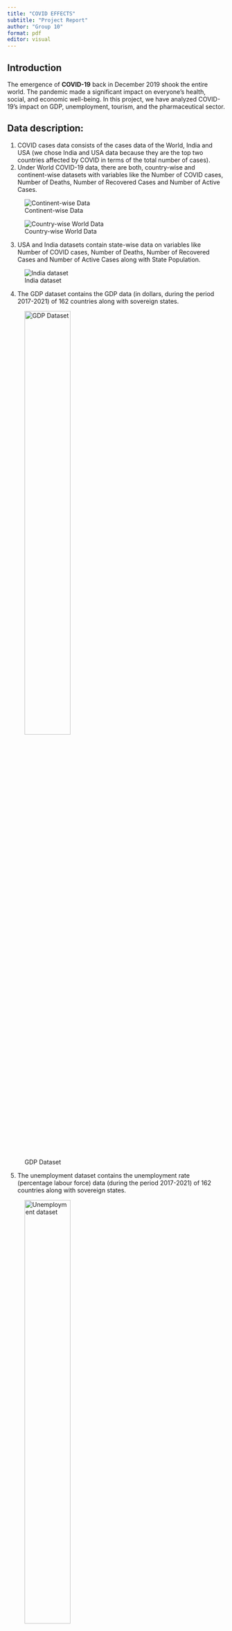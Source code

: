 ```yaml
---
title: "COVID EFFECTS"
subtitle: "Project Report"
author: "Group 10"
format: pdf
editor: visual
---
```


## Introduction

The emergence of **COVID-19** back in December 2019 shook the entire world. The pandemic made a significant impact on everyone's health, social, and economic well-being. In this project, we have analyzed COVID-19's impact on GDP, unemployment, tourism, and the pharmaceutical sector.

## Data description:

1.  COVID cases data consists of the cases data of the World, India and USA (we chose India and USA data because they are the top two countries affected by COVID in terms of the total number of cases).
2.  Under World COVID-19 data, there are both, country-wise and continent-wise datasets with variables like the Number of COVID cases, Number of Deaths, Number of Recovered Cases and Number of Active Cases.

![Continent-wise Data](report_images/Picture1.png)

![Country-wise World Data](report_images/Picture2.png)

3.  USA and India datasets contain state-wise data on variables like Number of COVID cases, Number of Deaths, Number of Recovered Cases and Number of Active Cases along with State Population.

![India dataset](report_images/Picture3.png)

4.  The GDP dataset contains the GDP data (in dollars, during the period 2017-2021) of 162 countries along with sovereign states.

![GDP Dataset](report_images/Picture4.png){fig-align="center" width="50%"}

5.  The unemployment dataset contains the unemployment rate (percentage labour force) data (during the period 2017-2021) of 162 countries along with sovereign states.

![Unemployment dataset](report_images/Picture5.png){fig-align="center" width="50%"}

6.  Tourism dataset contains month-wise data of the number of international tourist arrivals to India from 2019 to 2021.
7.  Pharmaceuticals data has data on the exports from India to different regions around the world during the period 2019-2022.

## Data Sources:

1.  The **GDP** and **unemployment** data was collected from the 'World Bank' site in ***CSV format***.
2.  The **tourism** dataset was collected in ***pdf format*** from the official site of Ministry of Tourism in the 'Tourism Statistics 2022' section and uploaded to CSV format.
3.  **COVID Cases** data was ***web scrapped*** from the Worldometer site. **Pharmaceutical** data was ***web scrapped*** from the official site of the Ministry of Commerce and Industry.

## Interesting Questions

1.  Did population play a role in the spread of Covid -19?
2.  Did health care facilities available play a role in the recovery rate of the country?
3.  How were the GDP rates affected by the pandemic? Did any of the countries make a comeback?
4.  Did the unemployment rate increase for every country during the COVID-19 period?
5.  How was the tourism trend affected due to the lockdown?
6.  Did India's pharmaceutical exports experience growth?

## 1. Did population play a role in the spread of COVID-19?

### WORLD:

![](report_images/Picture7.png){fig-align="center" width="70%"}

![](report_images/Picture8.png){fig-align="center" width="70%"}

![](report_images/Picture9.png){fig-align="center" width="70%"}

![](report_images/Picture10.png){fig-align="center" width="70%"}

![](report_images/Picture11.png){fig-align="center" width="70%"}

![](report_images/Picture12.png){fig-align="center" width="70%"}

#### Observation:

In the bubble plots, the size of bubbles depends upon the population of countries and the different colors of bubbles correspond to different countries. The straight line in the above graphs is the line of best fit and the gray-colored part around the line is the confidence interval. From the graph of Total Cases v/s Total Deaths, the population of India is more than the population of the USA but total cases, total deaths, and active cases in the USA are more than in India. While the population of Australia is less than India and the total cases, total deaths and active cases are also less than in India. So, we observe that the population may not have a significant role in the spread of COVID.

### INDIA:

![](report_images/Picture13.png){fig-align="center" width="70%"}

![](report_images/Picture14.png){fig-align="center" width="70%"}

![](report_images/Picture15.png){fig-align="center" width="70%"}

![](report_images/Picture16.png){fig-align="center" width="70%"}

![](report_images/Picture17.png){fig-align="center" width="70%"}

#### Observation:

The size of bubbles depends upon the population of states and the different colors of bubbles corresponding to different states. The straight line in the above graphs is the line of best fit and the gray-colored part around the line is the confidence interval. From the graph of Total Cases v/s Total Deaths, the population of Uttar Pradesh is more than the population of the Kerala, but total cases, total deaths, and active cases in the Kerala are more than in Uttar Pradesh. while the population of Punjab less than population of Uttar Pradesh and the total cases, total deaths and active cases are also less than in Punjab. So again, we observe that the population may not have a significant role in the spread of COVID.

## 2. Did health care facilities available, play a role in the recovery rate?

![](report_images/Picture18.png)

In the above chart, red-coloured area indicate very poor health care facilities, while the dark green-coloured area indicate very good health care facilities available in the country.

![](report_images/Picture19.png){fig-align="center" width="70%"}

![](report_images/Picture20.png){fig-align="center" width="70%"}

![](report_images/Picture21.png){fig-align="center" width="70%"}

From the Health care facility chart, we see that majority of South America seem to have overall poor healthcare facilities. Looking at the pie charts, total deaths share a more proportion than total cases. Hence, there is a correlation between the health care facilities in the country and the rate of death/recovery.

## 3. How were the GDP rates affected by the pandemic? Did any of the countries make a comeback?

![](report_images/Picture22.png)

### Observation:

The different color lines show the GDP trend of the different countries, most of the countries experienced a GDP drop during the COVID period (in 2020), and many of them did make a comeback, i.e., their GDP increased in the year 2021 but the rate of increase in GDP reduced. The above graph shows that Brazil, China, India, Pakistan, and United States experienced a drop in GDP during 2020, then it increased in 2021.

![](report_images/Picture23.png)

Some countries didn't make a come back, i.e., their GDP falls during the COVID period (during 2020) and also decreases in 2021. In the above graph showm, Japan's and the United Arab Emirates (UAE)'s GDP decreased during the year 2020 and so in the year 2021 but the rate of decreasing reduces.

## 4. Did the unemployment rate increase for every country during the COVID-19 period?

![](report_images/Picture24.png)

### Observation:

The different color lines show the rate of unemployment trend of the different countries, most of the countries experienced a increase in the rate of unemployment during the COVID period (in 2020), and the rate of unemployment decreases in the year 2021. as the above graph shows that Brazil, China, India, Pakistan, and United States experience a increase in the rate of unemployment in 2020, then it decreases in 2021.

![](report_images/Picture25.png)

Some countries experienced a fall in unemployment rate before COVID period (in 2017, 2018, 2019), during the COVID period (in 2020), and after the COVID period (in 2021). As one can easily analyze from the above graph, Greece's unemployment rate decreased from the year (2017 - 2021). For France, the unemployment rate decreased from the year (2017-2021). The graph also shows that there was more unemployment in Greece than in France during (2017-2021).

## 5. How was the tourism trend affected due to lockdown?

-   India is estimated to contribute 250 bn \$ GDP from Tourism, 137 mn jobs in the Tourism sector, 56 bn \$ in Foreign Exchange Earnings and 25 mn foreign arrivals are expected to be achieved by 2030.
-   India is currently ranked 54th in World Economic Forum's Travel & Tourism Development Index (2021).
-   Due to restriction related to COVID-19, The number of Foreign Tourist Arrivals (FTAs) in India during 2021 decreased to 1.52 million as compared to 2.74 million in 2020, registering a negative growth of 44.5%.

![](report_images/Picture26.png)

![](report_images/Picture27.png)

### Observation:

As we can see from the graph, before the year 2020, graph line is above the line of no. of tourist arrivals during and after 2020. When we scroll over the line of the graph, we can observe about the no. of tourist arrivals in a particular month as in December 2019. Tourist arrivals were the least in the month of April 2020.

## 6. Did India's pharmaceutical exports experience growth?

-   The total annual turnover of the industry was US\$ 36.7 billion in 2019-20. India majorly exports drug formulations & biologicals, and these products contribute to about 75% of the total pharmaceuticals exports out of India.
-   India's share of pharmaceuticals and drugs in the global market is 5.92%.
-   During 2021-22, the country exported pharma products worth US\$ 24.62 billion, flat over the previous year. In 2020-21, the exports were worth US\$ 24.4 billion.
-   The USA, the UK, South Africa, Russia, and Nigeria are India's top five export destinations.
-   India played a key role during the Covid-19 pandemic and demonstrated its ability to be a consistent and reliable pharma supplier to the world even during time of crisis.
-   The country is the biggest vaccine exporter, about 65-70% of the World Health Organization (WHO) vaccine requirements are sourced from India.

![](report_images/Picture28.png)

![](report_images/Picture29.png)

![](report_images/Picture30.png)

### Observation:

The different color bars in the cluster bar graph show the exports of pharmaceuticals ( in million \$) from India to the different regions of the world (during 2019-20, 2020-21, 2021-22). The red color bar shows the exports during the year 2019-20, The green color bar shows the exports during the year 2020-21, The blue color bar shows the exports during the year 2021-22. Pharmaceutical exports from India increases in every region, from the year 2019 to 2021.

## About Shiny App :

### The R Shiny app has five different tabs :
1.  **COVID Cases:** The sidebar panel of the COVID cases tab consists of three different categories: WORLD, USA, and INDIA for selection . as the user selects the category the following graphs are shown; bubble plot and pie chart corresponding to different variables.
2.  **GDP:** The row panels of the GDP tab consist of select countries, select years, and plots for plotting the corresponding multiple-line graph, and when the user selects a particular area over the graph a data frame of the corresponding data shown on the right side.
3.  **Unemployment:** The row panels of the unemployment tab consist of select countries, select years, and plots for plotting the corresponding multiple-line graph, when the user selects a particular area over the graph a data frame of the corresponding data is shown on the right side.
4.  **Tourism:** The Tourism tab shows the line graph of no.of tourists arriving in the month of year 2019, 2020, 2021.
5.  **Pharmaceuticals:** The Pharmaceutical tab shows the clustered bar graph of pharmaceutical exports from India in the year 2019,2020,2021.

Users can choose from various tabs and the corresponding graphs see the effect of COVID on different sectors.

## CONCLUSION : 

1. There was no significant role of population in the spread of COVID. 
2. There was a drop in GDP during COVID for most of the countries but later most of them made a comeback.
3. During COVID, the unemployment rate increased, and after COVID, it decreased for most countries. But in some countries, unemployment rate decreased after COVID also.
4. Tourism was affected badly due to COVID in the year 2020. 
5. There was a rise in pharmaceuticals exports from India to different regions in the world.

## References:

1.  **COVID cases:**https://www.worldometers.info/coronavirus/
2.  **GDP:**https://data.worldbank.org/indicator/NY.GDP.MKTP.KD.ZG?end=2010& most_recent_value_desc=false&start=1961
3.  **Unemployment:**https://data.worldbank.org/indicator/SL.UEM.TOTL.ZS
4.  **Tourism:**https://tourism.gov.in/annual-reports/india-tourism-statistics-2022
5.  **Pharmaceutical:**https://commerce.gov.in/about-us/divisions/export-products-division/export-products-pharmaceuticals/
